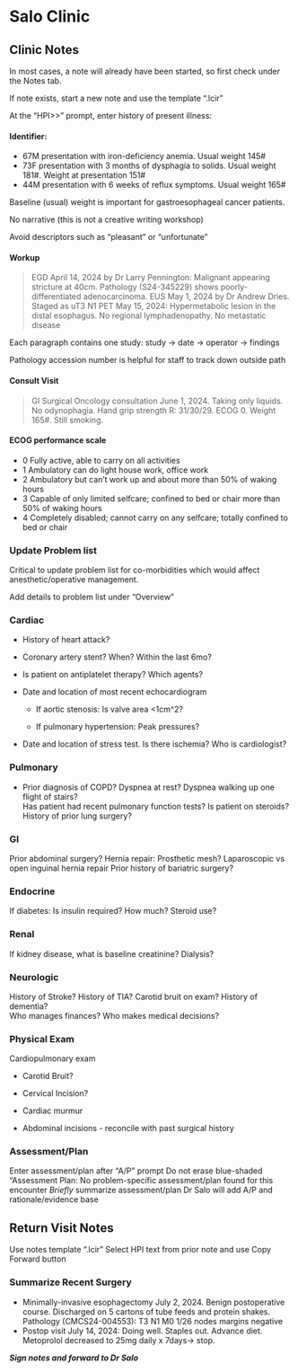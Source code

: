 # Salo Clinic {#mie_postop}

## Clinic Notes

In most cases, a note will already have been started, so first check under the Notes tab.

If note exists, start a new note and use the template ".lcir"

At the "HPI\>\>" prompt, enter history of present illness:

#### Identifier:

-   67M presentation with iron-deficiency anemia. Usual weight 145#
-   73F presentation with 3 months of dysphagia to solids. Usual weight 181#. Weight at presentation 151#
-   44M presentation with 6 weeks of reflux symptoms. Usual weight 165#

Baseline (usual) weight is important for gastroesophageal cancer patients.

No narrative (this is not a creative writing workshop)

Avoid descriptors such as "pleasant" or "unfortunate"

#### Workup

> EGD April 14, 2024 by Dr Larry Pennington: Malignant appearing stricture at 40cm. Pathology (S24-345229) shows poorly-differentiated adenocarcinoma. EUS May 1, 2024 by Dr Andrew Dries. Staged as uT3 N1 PET May 15, 2024: Hypermetabolic lesion in the distal esophagus. No regional lymphadenopathy. No metastatic disease

Each paragraph contains one study: study -\> date -\> operator -\> findings

Pathology accession number is helpful for staff to track down outside path

#### Consult Visit

> GI Surgical Oncology consultation June 1, 2024. Taking only liquids. No odynophagia. Hand grip strength R: 31/30/29. ECOG 0. Weight 165#. Still smoking.

#### ECOG performance scale

-   0 Fully active, able to carry on all activities
-   1 Ambulatory can do light house work, office work
-   2 Ambulatory but can’t work up and about more than 50% of waking hours
-   3 Capable of only limited selfcare; confined to bed or chair more than 50% of waking hours
-   4 Completely disabled; cannot carry on any selfcare; totally confined to bed or chair

### Update Problem list  {#problem_list}

Critical to update problem list for co-morbidities which would affect anesthetic/operative management.

Add details to problem list under "Overview"

### Cardiac

-   History of heart attack?

-   Coronary artery stent? When? Within the last 6mo?

-   Is patient on antiplatelet therapy? Which agents?

-   Date and location of most recent echocardiogram

    -   If aortic stenosis: Is valve area \<1cm\^2?

    -   If pulmonary hypertension: Peak pressures?

-   Date and location of stress test. Is there ischemia? Who is cardiologist?

### Pulmonary

-   Prior diagnosis of COPD? Dyspnea at rest? Dyspnea walking up one flight of stairs?\
    Has patient had recent pulmonary function tests? Is patient on steroids? History of prior lung surgery?

### GI

Prior abdominal surgery? Hernia repair: Prosthetic mesh? Laparoscopic vs open inguinal hernia repair Prior history of bariatric surgery?

### Endocrine

If diabetes: Is insulin required? How much? Steroid use?

### Renal

If kidney disease, what is baseline creatinine? Dialysis?

### Neurologic

History of Stroke? History of TIA? Carotid bruit on exam? History of dementia?\
Who manages finances? Who makes medical decisions?

### Physical Exam

Cardiopulmonary exam

-   Carotid Bruit?

-   Cervical Incision?

-   Cardiac murmur

-   Abdominal incisions - reconcile with past surgical history

### Assessment/Plan

Enter assessment/plan after "A/P" prompt Do not erase blue-shaded "Assessment Plan: No problem-specific assessment/plan found for this encounter *Briefly* summarize assessment/plan Dr Salo will add A/P and rationale/evidence base

## Return Visit Notes

Use notes template ".lcir" Select HPI text from prior note and use Copy Forward button

### Summarize Recent Surgery

-   Minimally-invasive esophagectomy July 2, 2024. Benign postoperative course. Discharged on 5 cartons of tube feeds and protein shakes. Pathology (CMCS24-004553): T3 N1 M0 1/26 nodes margins negative
-   Postop visit July 14, 2024: Doing well. Staples out. Advance diet. Metoprolol decreased to 25mg daily x 7days-\> stop.

***Sign notes and forward to Dr Salo***

## 
